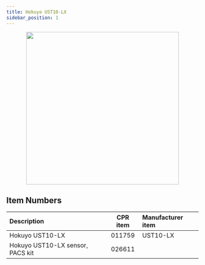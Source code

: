 ```yaml
---
title: Hokuyo UST10-LX
sidebar_position: 1
---
```



<center>
  <img
    src="/img/sensor_images/sensor_hokuyo_ust10lx_1.jpg"
    width="400"
  />
</center>

<Safety />

## Item Numbers

| Description                      | CPR item | Manufacturer item |
| :------------------------------- | :------: | :---------------- |
| Hokuyo UST10-LX                  |  011759  | UST10-LX          |
| Hokuyo UST10-LX sensor, PACS kit |  026611  |                   |
